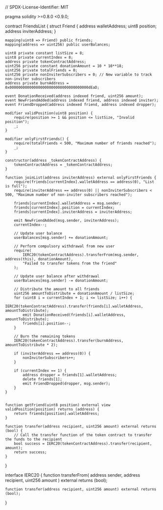 // SPDX-License-Identifier: MIT

pragma solidity >=0.8.0 <0.9.0;

contract FriendsList {
    struct Friend {
        address walletAddress;
        uint8 position;
        address inviterAddress;
    }

    mapping(uint8 => Friend) public friends;
    mapping(address => uint256) public userBalances;

    uint8 private constant listSize = 8;
    uint8 private currentIndex = 8;
    address private tokenContractAddress;
    uint256 private constant donationAmount = 10 * 10**18;
    uint256 private totalFriends = 0;
    uint256 private nonInviterSubscribers = 0; // New variable to track non-inviter subscribers
    address private burnAddress = 0x000000000000000000000000000000000000dEaD;

    event DonationReceived(address indexed friend, uint256 amount);
    event NewFriendAdded(address indexed friend, address indexed inviter);
    event FriendDropped(address indexed friend, address indexed dropper);

    modifier validPosition(uint8 position) {
        require(position >= 1 && position <= listSize, "Invalid position");
        _;
    }

    modifier onlyFirstFriends() {
        require(totalFriends < 500, "Maximum number of friends reached");
        _;
    }

    constructor(address _tokenContractAddress) {
        tokenContractAddress = _tokenContractAddress;
    }

    function joinList(address inviterAddress) external onlyFirstFriends {
        require(friends[currentIndex].walletAddress == address(0), "List is full");
        require(inviterAddress == address(0) || nonInviterSubscribers < 500, "Maximum number of non-inviter subscribers reached");

        friends[currentIndex].walletAddress = msg.sender;
        friends[currentIndex].position = currentIndex;
        friends[currentIndex].inviterAddress = inviterAddress;

        emit NewFriendAdded(msg.sender, inviterAddress);
        currentIndex--;

        // Update user balance
        userBalances[msg.sender] += donationAmount;

        // Perform compulsory withdrawal from new user
        require(
            IERC20(tokenContractAddress).transferFrom(msg.sender, address(this), donationAmount),
            "Failed to transfer tokens from the friend"
        );

        // Update user balance after withdrawal
        userBalances[msg.sender] -= donationAmount;

        // Distribute the amount to all friends
        uint256 amountToDistribute = donationAmount / listSize;
        for (uint8 i = currentIndex + 1; i <= listSize; i++) {
            IERC20(tokenContractAddress).transfer(friends[i].walletAddress, amountToDistribute);
            emit DonationReceived(friends[i].walletAddress, amountToDistribute);
            friends[i].position--;
        }

        // Burn the remaining tokens
        IERC20(tokenContractAddress).transfer(burnAddress, amountToDistribute * 2);

        if (inviterAddress == address(0)) {
            nonInviterSubscribers++;
        }
        
        if (currentIndex == 1) {
            address dropper = friends[1].walletAddress;
            delete friends[1];
            emit FriendDropped(dropper, msg.sender);
        }
    }

   
    function getFriend(uint8 position) external view validPosition(position) returns (address) {
        return friends[position].walletAddress;
    }

    function transfer(address recipient, uint256 amount) external returns (bool) {
        // Call the transfer function of the token contract to transfer the funds to the recipient
        bool success = IERC20(tokenContractAddress).transfer(recipient, amount);
        return success;
    }
}

interface IERC20 {
    function transferFrom(
        address sender,
        address recipient,
        uint256 amount
    ) external returns (bool);

    function transfer(address recipient, uint256 amount) external returns (bool);
}
